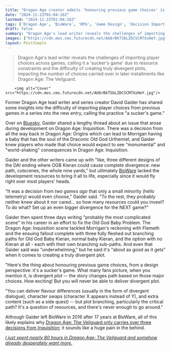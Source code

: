 ```yaml
---
title: "Dragon Age creator admits 'honouring previous game choices' is 'a sucker's game' because 'you will never be able to deliver divergent plot'"
date: "2024-11-23T01:04:16Z"
lastmod: "2024-11-23T01:04:16Z"
tags: ['Dragon Age', 'BioWare', 'RPG', 'Game Design', 'Decision Import', 'Storytelling']
draft: false
summary: "Dragon Age's lead writer reveals the challenges of importing player choices across games, calling it a 'sucker's game' due to resource constraints and the difficulty of creating truly divergent plots, impacting the number of choices carried over in later installments like Dragon Age: The Veilguard."
images: ["https://cdn.mos.cms.futurecdn.net/AU6rBkTSbLZDCSCM7XzHeY.jpg"]
layout: PostSimple
---
```

> Dragon Age's lead writer reveals the challenges of importing player choices across games, calling it a 'sucker's game' due to resource constraints and the difficulty of creating truly divergent plots, impacting the number of choices carried over in later installments like Dragon Age: The Veilguard.


        <img alt="Cover" src="https://cdn.mos.cms.futurecdn.net/AU6rBkTSbLZDCSCM7XzHeY.jpg"/>
        
Former Dragon Age lead writer and series creator David Gaider has shared some insights into the difficulty of importing player choices from previous games in a series into the new entry, calling the practice "a sucker's game."

Over on [Bluesky](https://bsky.app/profile/davidgaider.bsky.social/post/3lbfwg2555s22), Gaider shared a lengthy thread about an issue that arose during development on Dragon Age: Inquisition. There was a decision from all the way back in Dragon Age: Origins which can lead to Morrigan having a baby that has the soul of the Draconic Old God Urthemiel, and Gaider knew players who made that choice would expect to see "monumental" and "world-shaking" consequences in Dragon Age: Inquisition. 

Gaider and the other writers came up with "like, three different designs of the DAI ending where OGB Kieran could cause complete divergence: new path, cutscenes, the whole nine yards," but ultimately [BioWare](https://www.gamesradar.com/tag/bioware/) lacked the development resources to bring it all to life, especially since it would fly right over most players' heads. 

"It was a decision from *two games ago* that only a small minority (hello telemetry) would even choose," Gaider said. "To the rest, they probably neither knew about it nor cared... so how many resources could you invest? To do what? Set up an even bigger divergence for the NEXT game?"

Gaider then spent three days writing "probably the most complicated scene" in his career in an effort to fix the Old God Baby Problem. The Dragon Age: Inquisition scene tackled Morrigan's reckoning with Flemeth and the ensuing fallout complete with three fully fleshed out branching paths for Old God Baby Kieran, normal baby Kieran, and the option with no Kieran at all - each with their own branching sub-paths. And even that Gaider said was "underwhelming," but he said it's "about as good as it gets" when it comes to creating a truly divergent plot.

"Here's the thing about honouring previous game choices, from a design perspective: it's a sucker's game. What many fans picture, when you mention it, is divergent *plot* -- the story changes path based on those major choices. How exciting! But you will never be able to deliver divergent plot.

"You can deliver flavour differences (usually in the form of divergent dialogue), character swaps (character X appears instead of Y), and extra content (such as a side quest) -- but plot branching, particularly the critical path? It's a question of resources, and there's never enough to go around."

Although Gaider left BioWare in 2016 after 17 years at BioWare, all of this likely explains why [Dragon Age: The Veilguard only carries over three decisions from Inquisition](https://www.gamesradar.com/games/dragon-age/dragon-age-the-veilguard-only-carries-over-3-decisions-from-inquisition-but-luckily-your-romance-option-is-one-of-them/); it sounds like a huge pain in the behind.

[<em>I just spent nearly 80 hours in Dragon Age: The Veilguard and somehow already desperately want more.</em>](https://www.gamesradar.com/games/dragon-age/i-just-spent-nearly-80-hours-in-dragon-age-the-veilguard-and-somehow-already-desperately-want-more/)
        